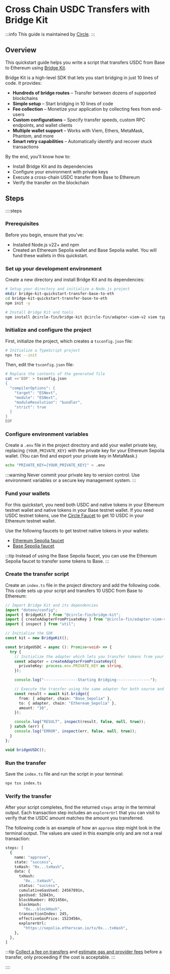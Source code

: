 # Cross Chain USDC Transfers with Bridge Kit

:::info
This guide is maintained by [Circle](https://www.circle.com).
:::

## Overview

This quickstart guide helps you write a script that transfers USDC from Base to Ethereum using [Bridge Kit](https://learn.circle.com/bridge-kit).

Bridge Kit is a high-level SDK that lets you start bridging in just 10 lines of code. It provides:

* **Hundreds of bridge routes** – Transfer between dozens of supported blockchains
* **Simple setup** – Start bridging in 10 lines of code
* **Fee collection** – Monetize your application by collecting fees from end-users
* **Custom configurations** – Specify transfer speeds, custom RPC endpoints, and wallet clients
* **Multiple wallet support** – Works with Viem, Ethers, MetaMask, Phantom, and more
* **Smart retry capabilities** – Automatically identify and recover stuck transactions

By the end, you'll know how to:

* Install Bridge Kit and its dependencies
* Configure your environment with private keys
* Execute a cross-chain USDC transfer from Base to Ethereum
* Verify the transfer on the blockchain

## Steps

::::steps

### Prerequisites

Before you begin, ensure that you've:

* Installed Node.js v22+ and npm
* Created an Ethereum Sepolia wallet and Base Sepolia wallet. You will fund these wallets in this quickstart.

### Set up your development environment

Create a new directory and install Bridge Kit and its dependencies:

```bash
# Setup your directory and initialize a Node.js project
mkdir bridge-kit-quickstart-transfer-base-to-eth
cd bridge-kit-quickstart-transfer-base-to-eth
npm init -y

# Install Bridge Kit and tools
npm install @circle-fin/bridge-kit @circle-fin/adapter-viem-v2 viem typescript tsx dotenv
```

### Initialize and configure the project

First, initialize the project, which creates a `tsconfig.json` file:

```bash
# Initialize a TypeScript project
npx tsc --init
```

Then, edit the `tsconfig.json` file:

```bash
# Replace the contents of the generated file
cat <<'EOF' > tsconfig.json
{
  "compilerOptions": {
    "target": "ESNext",
    "module": "ESNext",
    "moduleResolution": "bundler",
    "strict": true
  }
}
EOF
```

### Configure environment variables

Create a `.env` file in the project directory and add your wallet private key, replacing `{YOUR_PRIVATE_KEY}` with the private key for your Ethereum Sepolia wallet. (You can find and export your private key in MetaMask.)

```bash
echo "PRIVATE_KEY={YOUR_PRIVATE_KEY}" > .env
```

:::warning
Never commit your private key to version control. Use environment variables or a secure key management system.
:::

### Fund your wallets

For this quickstart, you need both USDC and native tokens in your Ethereum testnet wallet and native tokens in your Base testnet wallet. If you need USDC testnet tokens, use the [Circle Faucet](https://faucet.circle.com) to get 10 USDC in your Ethereum testnet wallet.

Use the following faucets to get testnet native tokens in your wallets:

* [Ethereum Sepolia faucet](https://sepoliafaucet.com)
* [Base Sepolia faucet](https://www.alchemy.com/faucets/base-sepolia)

:::tip
Instead of using the Base Sepolia faucet, you can use the Ethereum Sepolia faucet to transfer some tokens to Base.
:::

### Create the transfer script

Create an `index.ts` file in the project directory and add the following code. This code sets up your script and transfers 10 USDC from Base to Ethereum:

```ts [index.ts]
// Import Bridge Kit and its dependencies
import "dotenv/config";
import { BridgeKit } from "@circle-fin/bridge-kit";
import { createAdapterFromPrivateKey } from "@circle-fin/adapter-viem-v2";
import { inspect } from "util";

// Initialize the SDK
const kit = new BridgeKit();

const bridgeUSDC = async (): Promise<void> => {
  try {
    // Initialize the adapter which lets you transfer tokens from your wallet on any EVM-compatible chain
    const adapter = createAdapterFromPrivateKey({
      privateKey: process.env.PRIVATE_KEY as string,
    });

    console.log("---------------Starting Bridging---------------");

    // Execute the transfer using the same adapter for both source and destination chain
    const result = await kit.bridge({
      from: { adapter, chain: "Base_Sepolia" },
      to: { adapter, chain: "Ethereum_Sepolia" },
      amount: "10",
    });

    console.log("RESULT", inspect(result, false, null, true));
  } catch (err) {
    console.log("ERROR", inspect(err, false, null, true));
  }
};

void bridgeUSDC();
```

### Run the transfer

Save the `index.ts` file and run the script in your terminal:

```bash
npx tsx index.ts
```

### Verify the transfer

After your script completes, find the returned `steps` array in the terminal output. Each transaction step includes an `explorerUrl` that you can visit to verify that the USDC amount matches the amount you transferred.

The following code is an example of how an `approve` step might look in the terminal output. The values are used in this example only and are not a real transaction:

```bash
steps: [
  {
    name: "approve",
    state: "success",
    txHash: "0x...txHash",
    data: {
      txHash:
        "0x...txHash",
      status: "success",
      cumulativeGasUsed: 24567891n,
      gasUsed: 52843n,
      blockNumber: 8921456n,
      blockHash:
        "0x...blockHash",
      transactionIndex: 245,
      effectiveGasPrice: 1523456n,
      explorerUrl:
        "https://sepolia.etherscan.io/tx/0x...txHash",
    },
  },
]
```

:::tip
[Collect a fee on transfers](https://learn.circle.com/bridge-kit/tutorials/collect-a-transfer-fee) and [estimate gas and provider fees](https://learn.circle.com/bridge-kit/tutorials/estimate-costs) before a transfer, only proceeding if the cost is acceptable.
:::

::::
